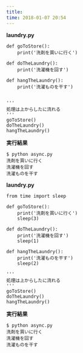 ```yaml
---
title: 
time: 2018-01-07 20:54
---
```


**laundry.py**

```
def goToStore():
    print('洗剤を買いに行く')

def doTheLaundry():
    print('洗濯機を回す')

def hangTheLaundry():
    print('洗濯ものを干す')

    
'''
処理は上からしたに流れる
'''
goToStore()
doTheLaundry()
hangTheLaundry()
```

**実行結果**

```
$ python async.py
洗剤を買いに行く
洗濯機を回す
洗濯ものを干す
```

**laundry.py**

```
from time import sleep

def goToStore():
    print('洗剤を買いに行く')
    sleep(3)

def doTheLaundry():
    print('洗濯機を回す')
    sleep(1)

def hangTheLaundry():
    print('洗濯ものを干す')
    sleep(2)
    
'''
処理は上からしたに流れる
'''
goToStore()
doTheLaundry()
hangTheLaundry()
```

**実行結果**

```
$ python async.py
洗剤を買いに行く
洗濯機を回す
洗濯ものを干す
```
